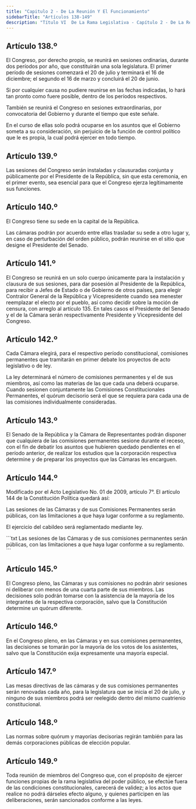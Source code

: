 ```yaml
---
title: "Capitulo 2 - De La Reunión Y El Funcionamiento"
sidebarTitle: "Artículos 138-149"
description: "Título VI  De La Rama Legislativa - Capítulo 2 - De La Reunión Y El Funcionamiento"
---
```


## Artículo 138.º

El Congreso, por derecho propio, se reunirá en sesiones ordinarias, durante dos
períodos por año, que constituirán una sola legislatura. El primer período de
sesiones comenzará el 20 de julio y terminará el 16 de diciembre; el segundo el 16 de marzo y concluirá el 20 de junio.

Si por cualquier causa no pudiere reunirse en las fechas indicadas, lo hará tan pronto como fuere posible, dentro de los períodos respectivos.

También se reunirá el Congreso en sesiones extraordinarias, por convocatoria del Gobierno y durante el tiempo que este señale.

En el curso de ellas solo podrá ocuparse en los asuntos que el Gobierno someta a su consideración, sin perjuicio de la función de control político que le es propia, la cual podrá ejercer en todo tiempo.

## Artículo 139.º

Las sesiones del Congreso serán instaladas y clausuradas conjunta y públicamente por el Presidente de la República, sin que esta ceremonia, en el primer evento, sea esencial para que el Congreso ejerza legítimamente sus funciones.

## Artículo 140.º

El Congreso tiene su sede en la capital de la República.

Las cámaras podrán por acuerdo entre ellas trasladar su sede a otro lugar y, en caso de perturbación del orden público, podrán reunirse en el sitio que designe el Presidente del Senado.

## Artículo 141.º

El Congreso se reunirá en un solo cuerpo únicamente para la instalación y clausura de sus sesiones, para dar posesión al Presidente de la República, para recibir a Jefes de Estado o de Gobierno de otros países, para elegir Contralor General de la República y Vicepresidente cuando sea menester reemplazar el electo por el pueblo, así como decidir sobre la moción de censura, con arreglo al artículo 135. En tales casos el Presidente del Senado y el de la Cámara serán respectivamente Presidente y Vicepresidente del Congreso.

## Artículo 142.º

Cada Cámara elegirá, para el respectivo período constitucional, comisiones permanentes que tramitarán en primer debate los proyectos de acto legislativo o de ley.

La ley determinará el número de comisiones permanentes y el de sus miembros, así como las materias de las que cada una deberá ocuparse. Cuando sesionen conjuntamente las Comisiones Constitucionales Permanentes, el quórum decisorio será el que se requiera para cada una de las comisiones individualmente consideradas.

## Artículo 143.º

El Senado de la República y la Cámara de Representantes podrán disponer que cualquiera de las comisiones permanentes sesione durante el receso, con el fin de debatir los asuntos que hubieren quedado pendientes en el período anterior, de realizar los estudios que la corporación respectiva determine y de preparar los proyectos que las Cámaras les encarguen.

## Artículo 144.º

<Warning>Modificado por el Acto Legislativo No. 01 de 2009, artículo 7°. El artículo 144 de la Constitución Política quedará así: </Warning>

Las sesiones de las Cámaras y de sus Comisiones Permanentes serán públicas, con las limitaciones a que haya lugar conforme a su reglamento.

El ejercicio del cabildeo será reglamentado mediante ley.

<Accordion title="Artículo original antes de la modificación:">
```txt
Las sesiones de las Cámaras y de sus comisiones permanentes serán públicas, con
las limitaciones a que haya lugar conforme a su reglamento.
```
</Accordion>

## Artículo 145.º

El Congreso pleno, las Cámaras y sus comisiones no podrán abrir sesiones ni deliberar con menos de una cuarta parte de sus miembros. Las decisiones solo podrán tomarse con la asistencia de la mayoría de los integrantes de la respectiva corporación, salvo que la Constitución determine un quórum diferente.

## Artículo 146.º

En el Congreso pleno, en las Cámaras y en sus comisiones permanentes, las decisiones se tomarán por la mayoría de los votos de los asistentes, salvo que la Constitución exija expresamente una mayoría especial.

## Artículo 147.º

Las mesas directivas de las cámaras y de sus comisiones permanentes serán renovadas cada año, para la legislatura que se inicia el 20 de julio, y ninguno de sus miembros podrá ser reelegido dentro del mismo cuatrienio constitucional.

## Artículo 148.º

Las normas sobre quórum y mayorías decisorias regirán también para las demás corporaciones públicas de elección popular.

## Artículo 149.º

Toda reunión de miembros del Congreso que, con el propósito de ejercer funciones propias de la rama legislativa del poder público, se efectúe fuera de las condiciones constitucionales, carecerá de validez; a los actos que realice no podrá dárseles efecto alguno, y quienes participen en las deliberaciones, serán sancionados conforme a las leyes.
